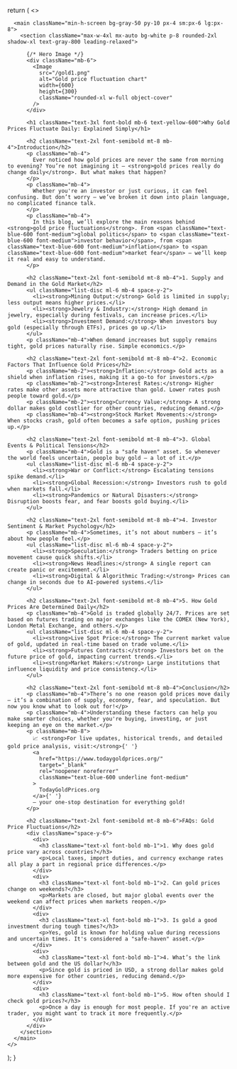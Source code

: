 
  return (
    <>
      <Head>
        <title>Why Gold Prices Fluctuate Daily: Explained Simply | Market Trends & Investment</title>
        <meta
          name="description"
          content="Learn in simple terms why gold prices change every day. Explore the economic, geopolitical, and investor-driven factors that impact daily gold price fluctuations."
        />
        <meta
          name="keywords"
          content="gold price today, why gold price changes daily, gold price fluctuation, factors affecting gold price, invest in gold, gold rate explained, gold market trends"
        />
      </Head>

      <main className="min-h-screen bg-gray-50 py-10 px-4 sm:px-6 lg:px-8">
        <section className="max-w-4xl mx-auto bg-white p-8 rounded-2xl shadow-xl text-gray-800 leading-relaxed">

          {/* Hero Image */}
          <div className="mb-6">
            <Image
              src="/gold1.png"
              alt="Gold price fluctuation chart"
              width={600}
              height={300}
              className="rounded-xl w-full object-cover"
            />
          </div>

          <h1 className="text-3xl font-bold mb-6 text-yellow-600">Why Gold Prices Fluctuate Daily: Explained Simply</h1>

          <h2 className="text-2xl font-semibold mt-8 mb-4">Introduction</h2>
          <p className="mb-4">
            Ever noticed how gold prices are never the same from morning to evening? You’re not imagining it — <strong>gold prices really do change daily</strong>. But what makes that happen?
          </p>
          <p className="mb-4">
            Whether you're an investor or just curious, it can feel confusing. But don’t worry — we’ve broken it down into plain language, no complicated finance talk.
          </p>
          <p className="mb-4">
            In this blog, we’ll explore the main reasons behind <strong>gold price fluctuations</strong>. From <span className="text-blue-600 font-medium">global politics</span> to <span className="text-blue-600 font-medium">investor behavior</span>, from <span className="text-blue-600 font-medium">inflation</span> to <span className="text-blue-600 font-medium">market fear</span> — we’ll keep it real and easy to understand.
          </p>

          <h2 className="text-2xl font-semibold mt-8 mb-4">1. Supply and Demand in the Gold Market</h2>
          <ul className="list-disc ml-6 mb-4 space-y-2">
            <li><strong>Mining Output:</strong> Gold is limited in supply; less output means higher prices.</li>
            <li><strong>Jewelry & Industry:</strong> High demand in jewelry, especially during festivals, can increase prices.</li>
            <li><strong>Investment Demand:</strong> When investors buy gold (especially through ETFs), prices go up.</li>
          </ul>
          <p className="mb-4">When demand increases but supply remains tight, gold prices naturally rise. Simple economics.</p>

          <h2 className="text-2xl font-semibold mt-8 mb-4">2. Economic Factors That Influence Gold Prices</h2>
          <p className="mb-2"><strong>Inflation:</strong> Gold acts as a shield when inflation rises, making it a go-to for investors.</p>
          <p className="mb-2"><strong>Interest Rates:</strong> Higher rates make other assets more attractive than gold. Lower rates push people toward gold.</p>
          <p className="mb-2"><strong>Currency Value:</strong> A strong dollar makes gold costlier for other countries, reducing demand.</p>
          <p className="mb-4"><strong>Stock Market Movements:</strong> When stocks crash, gold often becomes a safe option, pushing prices up.</p>

          <h2 className="text-2xl font-semibold mt-8 mb-4">3. Global Events & Political Tensions</h2>
          <p className="mb-4">Gold is a "safe haven" asset. So whenever the world feels uncertain, people buy gold — a lot of it.</p>
          <ul className="list-disc ml-6 mb-4 space-y-2">
            <li><strong>War or Conflict:</strong> Escalating tensions spike demand.</li>
            <li><strong>Global Recession:</strong> Investors rush to gold when markets fall.</li>
            <li><strong>Pandemics or Natural Disasters:</strong> Disruption boosts fear, and fear boosts gold buying.</li>
          </ul>

          <h2 className="text-2xl font-semibold mt-8 mb-4">4. Investor Sentiment & Market Psychology</h2>
          <p className="mb-4">Sometimes, it’s not about numbers — it’s about how people feel.</p>
          <ul className="list-disc ml-6 mb-4 space-y-2">
            <li><strong>Speculation:</strong> Traders betting on price movement cause quick shifts.</li>
            <li><strong>News Headlines:</strong> A single report can create panic or excitement.</li>
            <li><strong>Digital & Algorithmic Trading:</strong> Prices can change in seconds due to AI-powered systems.</li>
          </ul>

          <h2 className="text-2xl font-semibold mt-8 mb-4">5. How Gold Prices Are Determined Daily</h2>
          <p className="mb-4">Gold is traded globally 24/7. Prices are set based on futures trading on major exchanges like the COMEX (New York), London Metal Exchange, and others.</p>
          <ul className="list-disc ml-6 mb-4 space-y-2">
            <li><strong>Live Spot Price:</strong> The current market value of gold, updated in real-time based on trade volume.</li>
            <li><strong>Futures Contracts:</strong> Investors bet on the future price of gold, impacting current trends.</li>
            <li><strong>Market Makers:</strong> Large institutions that influence liquidity and price consistency.</li>
          </ul>

          <h2 className="text-2xl font-semibold mt-8 mb-4">Conclusion</h2>
          <p className="mb-4">There’s no one reason gold prices move daily — it’s a combination of supply, economy, fear, and speculation. But now you know what to look out for!</p>
          <p className="mb-4">Understanding these factors can help you make smarter choices, whether you're buying, investing, or just keeping an eye on the market.</p>
          <p className="mb-8">
            📈 <strong>For live updates, historical trends, and detailed gold price analysis, visit:</strong>{' '}
            <a
              href="https://www.todaygoldprices.org/"
              target="_blank"
              rel="noopener noreferrer"
              className="text-blue-600 underline font-medium"
            >
              TodayGoldPrices.org
            </a>{' '}
            — your one-stop destination for everything gold!
          </p>

          <h2 className="text-2xl font-semibold mt-8 mb-6">FAQs: Gold Price Fluctuations</h2>
          <div className="space-y-6">
            <div>
              <h3 className="text-xl font-bold mb-1">1. Why does gold price vary across countries?</h3>
              <p>Local taxes, import duties, and currency exchange rates all play a part in regional price differences.</p>
            </div>
            <div>
              <h3 className="text-xl font-bold mb-1">2. Can gold prices change on weekends?</h3>
              <p>Markets are closed, but major global events over the weekend can affect prices when markets reopen.</p>
            </div>
            <div>
              <h3 className="text-xl font-bold mb-1">3. Is gold a good investment during tough times?</h3>
              <p>Yes, gold is known for holding value during recessions and uncertain times. It's considered a "safe-haven" asset.</p>
            </div>
            <div>
              <h3 className="text-xl font-bold mb-1">4. What’s the link between gold and the US dollar?</h3>
              <p>Since gold is priced in USD, a strong dollar makes gold more expensive for other countries, reducing demand.</p>
            </div>
            <div>
              <h3 className="text-xl font-bold mb-1">5. How often should I check gold prices?</h3>
              <p>Once a day is enough for most people. If you're an active trader, you might want to track it more frequently.</p>
            </div>
          </div>
        </section>
      </main>
    </>
  );
}
